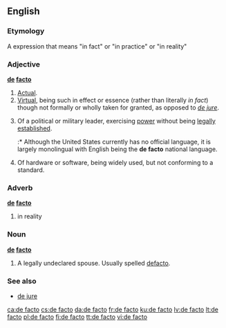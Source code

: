 {{see|defacto}}
{{wikipedia}}
==English==

===Etymology===
A {{L.}} expression that means "in fact" or "in practice" or "in reality"

===Adjective===
'''[[de]] [[facto]]'''

# [[actual|Actual]].
# [[virtual|Virtual]], being such in effect or essence (rather than literally ''in fact'') though not formally or wholly taken for granted, as opposed to ''[[de jure]]''.
# {{context|politics|military}} Of a political or military leader, exercising [[power]] without being [[legally]] [[establish]]ed.
#:* Although the United States currently has no official language, it is largely monolingual with English being the '''de facto''' national language.
# {{context|computing}} Of hardware or software, being widely used, but not conforming to a standard.

===Adverb===
'''[[de]] [[facto]]'''

# in reality

===Noun===
'''[[de]] [[facto]]'''

# {{Australia}} A legally undeclared spouse. Usually spelled [[defacto]].

===See also===
* [[de jure]]

[[ca:de facto]]
[[cs:de facto]]
[[da:de facto]]
[[fr:de facto]]
[[ku:de facto]]
[[lv:de facto]]
[[lt:de facto]]
[[pl:de facto]]
[[fi:de facto]]
[[tt:de facto]]
[[vi:de facto]]